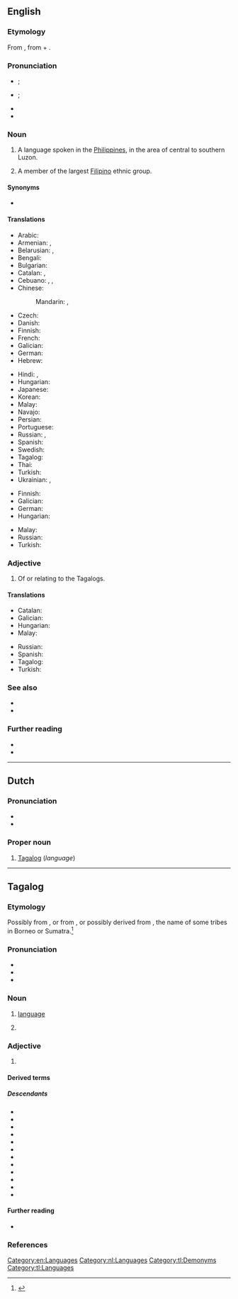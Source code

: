 {{also|tagalog}}
==English==
{{wikipedia}}
{{interwiktionary|tl}}
===Etymology===
From {{der|en|tl|Tagalog}}, from {{m|tl|taga-||native of}} + {{m|tl|ilog||river}}.

===Pronunciation===
* {{a|RP}} {{enPR|təgäʹlŏg|təgălʹəg}}; {{IPA|en|/təˈɡɑːlɒɡ/|/təˈɡæləɡ/}}
* {{a|GA}} {{enPR|təgäʹləg|təgäʹlôg}}; {{IPA|en|/təˈɡɑləɡ/|/təˈɡɑlɔɡ/}}
* {{hyphenation|en|Taga|log}}
* {{audio|en|en-us-Tagalog.ogg|Audio (US)}}

===Noun===
{{en-noun|~|Tagalog|s}}

# {{lb|en|uncountable}} A language spoken in the [[Philippines]], in the area of central to southern Luzon.
# {{lb|en|countable}} A member of the largest [[Filipino]] ethnic group.

====Synonyms====
* {{l|en|Tagal}}

====Translations====
{{trans-top|language}}
* Arabic: {{t|ar|تَاغَالُوغِيَّة|f|tr=taḡaluḡiyya}}
* Armenian: {{t|hy|տագալերեն}}, {{t|hy|տագալոգ}}
* Belarusian: {{t|be|тага́льская мо́ва|f|sc=Cyrl}}, {{t|be|тага́льская|f|sc=Cyrl}}
* Bengali: {{t|bn|তাগালোগভাষা}}
* Bulgarian: {{t|bg|тага́лог|m}}
* Catalan: {{t|ca|tagàlog|m}}, {{t+|ca|tagal}}
* Cebuano: {{t|ceb|Tagalug}}, {{t|ceb|Tagalog}}, {{t|ceb|Tinagalog}}
* Chinese:
*: Mandarin: {{t+|cmn|他加祿語|sc=Hani}}, {{t+|cmn|他加禄语|tr=Tājiālù yǔ|sc=Hani}}
* Czech: {{t|cs|tagalština|f}}
* Danish: {{t|da|tagalog}}
* Finnish: {{t+|fi|tagalog}}
* French: {{t+|fr|tagalog|m}}
* Galician: {{t+|gl|tagalo|m}}
* German: {{t+|de|Tagalog|n}}
* Hebrew: {{t|he|טאגאלוג}}
{{trans-mid}}
* Hindi: {{t|hi|टागालोग भाषा}}, {{t|hi|टागालोग}}
* Hungarian: {{t+|hu|tagalog}}
* Japanese: {{t+|ja|タガログ語|tr=タガログご, Tagarogu-go}}
* Korean: {{t+|ko|^타갈로그-어}}
* Malay: {{t|ms|bahasa Tagalog}}
* Navajo: {{t|nv|Kéyah Dańlíinii bikáaʼgi kéédahatʼínígíí bizaad}}
* Persian: {{t|fa|زبان تاگالوگ}}
* Portuguese: {{t+|pt|tagalo|m}}
* Russian: {{t+|ru|тага́льский|m}}, {{t|ru|тага́лог|m}}
* Spanish: {{t+|es|tagalo|m}}
* Swedish: {{t+|sv|tagalog}}
* Tagalog: {{t+|tl|Tagalog}}
* Thai: {{t+|th|ภาษาตากาล็อก|tr=paa-sǎa dtaa-gaa-lɔ́k}}
* Turkish: {{t+|tr|Tagalogca}}
* Ukrainian: {{t+|uk|тага́льська|f}}, {{t|uk|тага́лог|m}}
{{trans-bottom}}

{{trans-top|member of the Filipino ethnic group}}
* Finnish: {{t|fi|tagaali}}
* Galician: {{t+|gl|tagalo|m}}
* German: {{t|de|Tagale|m}}
* Hungarian: {{t+|hu|tagalog}}
{{trans-mid}}
* Malay: {{t|ms|orang Tagalog}}
* Russian: {{t+|ru|тага́л|m}}
* Turkish: {{t+|tr|Tagalog}}
{{trans-bottom}}

===Adjective===
{{en-adj|-}}

# Of or relating to the Tagalogs.

====Translations====
{{trans-top|of or relating to the Tagalogs}}
* Catalan: {{t|ca|tagàlog}}
* Galician: {{t+|gl|tagalo|m}}
* Hungarian: {{t+|hu|tagalog}}
* Malay: {{t|ms|Tagalog}}
{{trans-mid}}
* Russian: {{t+|ru|тага́льский}}
* Spanish: {{t+|es|tagalo}}
* Tagalog: {{t+|tl|Tagalog}}
* Turkish: {{t+|tr|Tagalog}}
{{trans-bottom}}

===See also===
* {{langcat|tl}}
* {{langlist}}

===Further reading===
* {{ISO 639|ref=1|tl||tgl}}
* {{ethnologue|tgl}}

[[Category:en:Languages]]

----

==Dutch==

===Pronunciation===
* {{IPA|nl|/ˈtaːɡaːlɔk/}}
* {{audio|nl|Nl-Tagalog.ogg|audio}}

===Proper noun===
{{nl-proper noun|n}}

# [[#English|Tagalog]] (''language'')

[[Category:nl:Languages]]

----

==Tagalog==

===Etymology===
Possibly from {{prefix|tl|taga|ilog|t1=native of|t2=river}}, or from {{prefix|tl|taga|alog|t1=native of|t2=ford}}, or possibly derived from {{m|en|Tagal}}, the name of some tribes in Borneo or Sumatra.<ref>{{cite-book|year=1972|last=Panganiban|first=José Villa|title=Diksyunaryo-Tesauro Pilipino-Ingles |location=Quezon City|publisher=Manlapaz Publishing Co.|page=936-937}}</ref>

===Pronunciation===
* {{hyph|tl|Ta|ga|log}}
* {{tl-IPA}}
* {{audio|tl|Tl-PH-Tagalog.ogg|Audio}}

===Noun===
{{tl-noun|b={{tl-bay sc|tagalog}}}}

# {{l|en|Tagalog}} [[language]]
# {{l|en|Tagalog}} {{gl|person}}

===Adjective===
{{tl-adj|b={{tl-bay sc|tagalog}}}}

# {{l|en|Tagalog}} {{gl|pertaining to the Tagalog region, the Tagalog people, or the Tagalog language}}

====Derived terms====
{{der3|tl|barong-tagalog|managalog|magtagalog|itagalog|tumagalog|isatagalog|Katagalugan|mananagalog|tagalugin|pananagalog|Tagalista|Timog Katagalugan}}

=====Descendants=====
* {{desc|yue|他加祿語|tr=taa<sup>1</sup> gaa<sup>1</sup> luk<sup>6</sup> jyu<sup>5</sup>|bor=1}}
* {{desc|bor=1|ceb|Tinagalog|Tagalug}}
* {{desc|bor=1|nl|Tagalog}}
* {{desc|bor=1|en|Tagalog}}
* {{desc|id|Tagalog|bor=1}}
* {{desc|ja|タガログ語|tr=Tagarogugo|bor=1}}
* {{desc|ko|타갈로그어|tr=tagallogeueo|bor=1}}
* {{desc|ms|Tagalog|bor=1}}
* {{desc|cmn|他加祿語|tr=Tājiālùyǔ|bor=1}}
* {{desc|nan|他加祿話|tr=Tha-ka-lo̍k-ōe|他加祿語|tr2=Thaⁿ-ka-lo̍k-gír|bor=1}}
* {{desc|bor=1|pt|tagalo}}
* {{desc|bor=1|es|tagalo|tagala}}

====Further reading====
* {{R:KWF Diksiyonaryo}}

===References===
<references/>

[[Category:tl:Demonyms]]
[[Category:tl:Languages]]